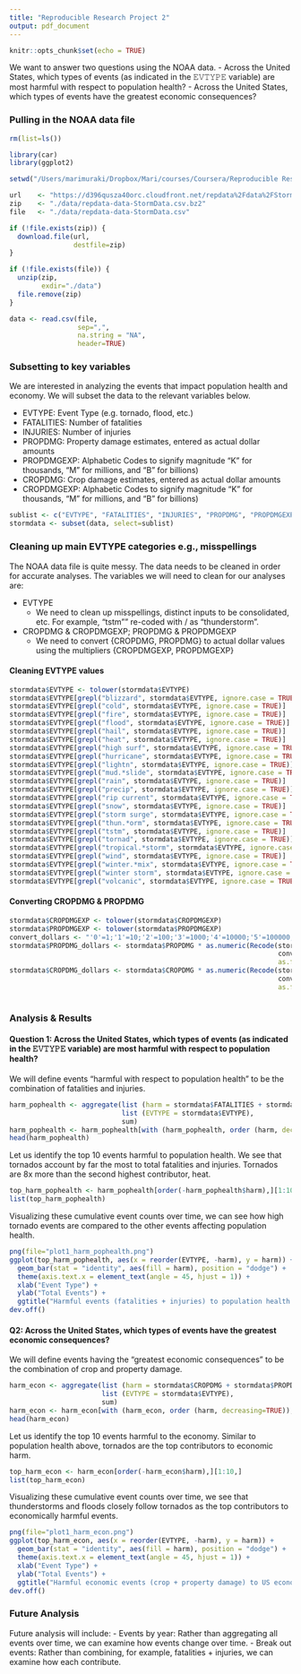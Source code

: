 ```yaml
---
title: "Reproducible Research Project 2"
output: pdf_document
---
```


```r
knitr::opts_chunk$set(echo = TRUE)
```

We want to answer two questions using the NOAA data.
- Across the United States, which types of events (as indicated in the 𝙴𝚅𝚃𝚈𝙿𝙴 variable) are most harmful with respect to population health?
- Across the United States, which types of events have the greatest economic consequences?

### Pulling in the NOAA data file
```r
rm(list=ls())

library(car)
library(ggplot2)

setwd("/Users/marimuraki/Dropbox/Mari/courses/Coursera/Reproducible Research/project2")

url    <- "https://d396qusza40orc.cloudfront.net/repdata%2Fdata%2FStormData.csv.bz2"
zip    <- "./data/repdata-data-StormData.csv.bz2" 
file   <- "./data/repdata-data-StormData.csv"

if (!file.exists(zip)) {
  download.file(url, 
                destfile=zip)
}

if (!file.exists(file)) {
  unzip(zip, 
        exdir="./data")
  file.remove(zip)
}

data <- read.csv(file, 
                 sep=",",
                 na.string = "NA",
                 header=TRUE)
```

### Subsetting to key variables

We are interested in analyzing the events that impact population health and economy. We will subset the data to the relevant variables below.

- EVTYPE: Event Type (e.g. tornado, flood, etc.)
- FATALITIES: Number of fatalities
- INJURIES: Number of injuries
- PROPDMG: Property damage estimates, entered as actual dollar amounts
- PROPDMGEXP: Alphabetic Codes to signify magnitude “K” for thousands, “M” for millions, and “B” for billions)
- CROPDMG: Crop damage estimates, entered as actual dollar amounts
- CROPDMGEXP: Alphabetic Codes to signify magnitude “K” for thousands, “M” for millions, and “B” for billions)

```r
sublist <- c("EVTYPE", "FATALITIES", "INJURIES", "PROPDMG", "PROPDMGEXP", "CROPDMG", "CROPDMGEXP")
stormdata <- subset(data, select=sublist)
```

### Cleaning up main EVTYPE categories e.g., misspellings

The NOAA data file is quite messy. The data needs to be cleaned in order for accurate analyses. The variables we will need to clean for our analyses are:

- EVTYPE
  - We need to clean up misspellings, distinct inputs to be consolidated, etc. For example, "tstm"" re-coded with / as "thunderstorm".
- CROPDMG & CROPDMGEXP; PROPDMG & PROPDMGEXP
  - We need to convert {CROPDMG, PROPDMG} to actual dollar values using the multipliers {CROPDMGEXP, PROPDMGEXP}

#### Cleaning EVTYPE values

```r
stormdata$EVTYPE <- tolower(stormdata$EVTYPE)
stormdata$EVTYPE[grepl("blizzard", stormdata$EVTYPE, ignore.case = TRUE)]        <- "blizzard"  
stormdata$EVTYPE[grepl("cold", stormdata$EVTYPE, ignore.case = TRUE)]            <- "cold"  
stormdata$EVTYPE[grepl("fire", stormdata$EVTYPE, ignore.case = TRUE)]            <- "fire"  
stormdata$EVTYPE[grepl("flood", stormdata$EVTYPE, ignore.case = TRUE)]           <- "flood"  
stormdata$EVTYPE[grepl("hail", stormdata$EVTYPE, ignore.case = TRUE)]            <- "hail"  
stormdata$EVTYPE[grepl("heat", stormdata$EVTYPE, ignore.case = TRUE)]            <- "heat"  
stormdata$EVTYPE[grepl("high surf", stormdata$EVTYPE, ignore.case = TRUE)]       <- "high surf"
stormdata$EVTYPE[grepl("hurricane", stormdata$EVTYPE, ignore.case = TRUE)]       <- "hurricane"  
stormdata$EVTYPE[grepl("lightn", stormdata$EVTYPE, ignore.case = TRUE)]          <- "lightning"  
stormdata$EVTYPE[grepl("mud.*slide", stormdata$EVTYPE, ignore.case = TRUE)]      <- "mudslide"  
stormdata$EVTYPE[grepl("rain", stormdata$EVTYPE, ignore.case = TRUE)]            <- "rain"  
stormdata$EVTYPE[grepl("precip", stormdata$EVTYPE, ignore.case = TRUE)]          <- "rain"  
stormdata$EVTYPE[grepl("rip current", stormdata$EVTYPE, ignore.case = TRUE)]     <- "rip current"
stormdata$EVTYPE[grepl("snow", stormdata$EVTYPE, ignore.case = TRUE)]            <- "snow"  
stormdata$EVTYPE[grepl("storm surge", stormdata$EVTYPE, ignore.case = TRUE)]     <- "storm surge"  
stormdata$EVTYPE[grepl("thun.*orm", stormdata$EVTYPE, ignore.case = TRUE)]       <- "thunderstorm"  
stormdata$EVTYPE[grepl("tstm", stormdata$EVTYPE, ignore.case = TRUE)]            <- "thunderstorm"  
stormdata$EVTYPE[grepl("tornad", stormdata$EVTYPE, ignore.case = TRUE)]          <- "tornado"  
stormdata$EVTYPE[grepl("tropical.*storm", stormdata$EVTYPE, ignore.case = TRUE)] <- "tropical storm"  
stormdata$EVTYPE[grepl("wind", stormdata$EVTYPE, ignore.case = TRUE)]            <- "wind"  
stormdata$EVTYPE[grepl("winter.*mix", stormdata$EVTYPE, ignore.case = TRUE)]     <- "winter mix"
stormdata$EVTYPE[grepl("winter storm", stormdata$EVTYPE, ignore.case = TRUE)]    <- "winter storm"  
stormdata$EVTYPE[grepl("volcanic", stormdata$EVTYPE, ignore.case = TRUE)]        <- "volcanic"  
```

#### Converting CROPDMG & PROPDMG

```r
stormdata$CROPDMGEXP <- tolower(stormdata$CROPDMGEXP)
stormdata$PROPDMGEXP <- tolower(stormdata$PROPDMGEXP)
convert_dollars <- "'0'=1;'1'=10;'2'=100;'3'=1000;'4'=10000;'5'=100000;'6'=1000000;'7'=10000000;'8'=100000000;'b'=1000000000;'h'=100;'k'=1000;'m'=1000000;'-'=0;'?'=0;'+'=0;=0"
stormdata$PROPDMG_dollars <- stormdata$PROPDMG * as.numeric(Recode(stormdata$PROPDMGEXP,
                                                                   convert_dollars,
                                                                   as.factor.result = FALSE))
stormdata$CROPDMG_dollars <- stormdata$CROPDMG * as.numeric(Recode(stormdata$CROPDMGEXP,
                                                                   convert_dollars,
                                                                   as.factor.result = FALSE))



```

### Analysis & Results

#### Question 1: Across the United States, which types of events (as indicated in the 𝙴𝚅𝚃𝚈𝙿𝙴 variable) are most harmful with respect to population health?

We will define events "harmful with respect to population health" to be the combination of fatalities and injuries.

```r
harm_pophealth <- aggregate(list (harm = stormdata$FATALITIES + stormdata$INJURIES),
                            list (EVTYPE = stormdata$EVTYPE),
                            sum)
harm_pophealth <- harm_pophealth[with (harm_pophealth, order (harm, decreasing=TRUE)),]
head(harm_pophealth)
```

Let us identify the top 10 events harmful to population health. We see that tornados account by far the most to total fatalities and injuries. Tornados are 8x more than the second highest contributor, heat.

```r
top_harm_pophealth <- harm_pophealth[order(-harm_pophealth$harm),][1:10,]
list(top_harm_pophealth)
```

Visualizing these cumulative event counts over time, we can see how high tornado events are compared to the other events affecting population health.

```r
png(file="plot1_harm_pophealth.png")
ggplot(top_harm_pophealth, aes(x = reorder(EVTYPE, -harm), y = harm)) + 
  geom_bar(stat = "identity", aes(fill = harm), position = "dodge") + 
  theme(axis.text.x = element_text(angle = 45, hjust = 1)) + 
  xlab("Event Type") +
  ylab("Total Events") + 
  ggtitle("Harmful events (fatalities + injuries) to population health in USA")
dev.off()
```

#### Q2: Across the United States, which types of events have the greatest economic consequences?

We will define events having the "greatest economic consequences" to be the combination of crop and property damage.

```r
harm_econ <- aggregate(list (harm = stormdata$CROPDMG + stormdata$PROPDMG),
                       list (EVTYPE = stormdata$EVTYPE),
                       sum)
harm_econ <- harm_econ[with (harm_econ, order (harm, decreasing=TRUE)),]
head(harm_econ)
```

Let us identify the top 10 events harmful to the economy. Similar to population health above, tornados are the top contributors to economic harm. 

```r
top_harm_econ <- harm_econ[order(-harm_econ$harm),][1:10,]
list(top_harm_econ)
```

Visualizing these cumulative event counts over time, we see that thunderstorms and floods closely follow tornados as the top contributors to economically harmful events.

```r
png(file="plot1_harm_econ.png")
ggplot(top_harm_econ, aes(x = reorder(EVTYPE, -harm), y = harm)) + 
  geom_bar(stat = "identity", aes(fill = harm), position = "dodge") + 
  theme(axis.text.x = element_text(angle = 45, hjust = 1)) + 
  xlab("Event Type") +
  ylab("Total Events") + 
  ggtitle("Harmful economic events (crop + property damage) to US economy")
dev.off()
```

### Future Analysis
Future analysis will include:
- Events by year: Rather than aggregating all events over time, we can examine how events change over time.
- Break out events: Rather than combining, for example, fatalities + injuries, we can examine how each contribute.
